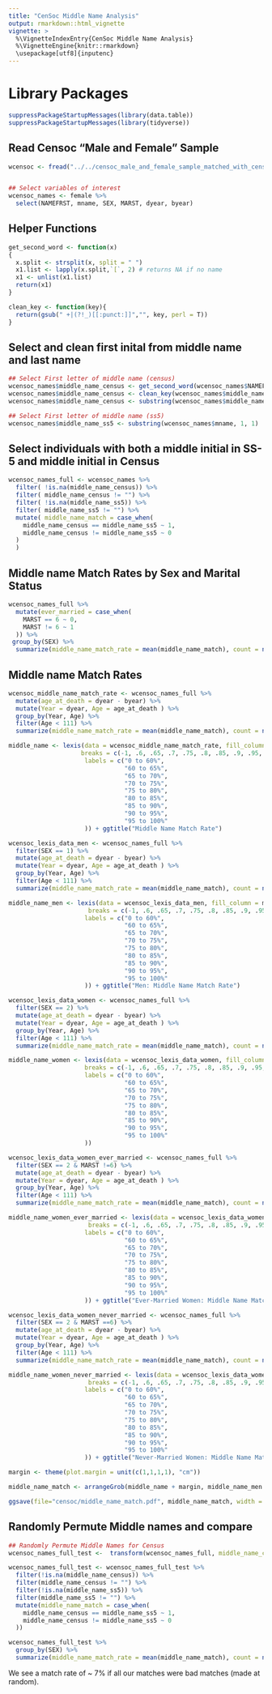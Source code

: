 ```yaml
---
title: "CenSoc Middle Name Analysis"
output: rmarkdown::html_vignette
vignette: >
  %\VignetteIndexEntry{CenSoc Middle Name Analysis}
  %\VignetteEngine{knitr::rmarkdown}
  \usepackage[utf8]{inputenc}
---
```


# Library Packages
```r
suppressPackageStartupMessages(library(data.table))
suppressPackageStartupMessages(library(tidyverse))
```

## Read Censoc "Male and Female" Sample
```r
wcensoc <- fread("../../censoc_male_and_female_sample_matched_with_census_1930.csv")


## Select variables of interest
wcensoc_names <- female %>%
  select(NAMEFRST, mname, SEX, MARST, dyear, byear)

```


## Helper Functions 
```r
get_second_word <- function(x)
{
  x.split <- strsplit(x, split = " ")
  x1.list <- lapply(x.split,`[`, 2) # returns NA if no name
  x1 <- unlist(x1.list)
  return(x1)
}

clean_key <- function(key){
  return(gsub(" +|(?!_)[[:punct:]]","", key, perl = T))
}
```

## Select and clean first inital from middle name and last name 
```r
## Select First letter of middle name (census)
wcensoc_names$middle_name_census <- get_second_word(wcensoc_names$NAMEFRST)
wcensoc_names$middle_name_census <- clean_key(wcensoc_names$middle_name_census)
wcensoc_names$middle_name_census <- substring(wcensoc_names$middle_name_census, 1, 1)

## Select First letter of middle name (ss5)
wcensoc_names$middle_name_ss5 <- substring(wcensoc_names$mname, 1, 1)
```

## Select individuals with both a middle initial in SS-5 and middle initial in Census

```r
wcensoc_names_full <- wcensoc_names %>% 
  filter( !is.na(middle_name_census)) %>% 
  filter( middle_name_census != "") %>% 
  filter( !is.na(middle_name_ss5)) %>% 
  filter( middle_name_ss5 != "") %>% 
  mutate( middle_name_match = case_when(
    middle_name_census == middle_name_ss5 ~ 1,
    middle_name_census != middle_name_ss5 ~ 0
  )
  )
```


## Middle name Match Rates by Sex and Marital Status

```r
wcensoc_names_full %>% 
  mutate(ever_married = case_when(
    MARST == 6 ~ 0,
    MARST != 6 ~ 1
  )) %>% 
 group_by(SEX) %>%
  summarize(middle_name_match_rate = mean(middle_name_match), count = n())

```


## Middle name Match Rates
```r
wcensoc_middle_name_match_rate <- wcensoc_names_full %>% 
  mutate(age_at_death = dyear - byear) %>% 
  mutate(Year = dyear, Age = age_at_death ) %>% 
  group_by(Year, Age) %>%
  filter(Age < 111) %>%
  summarize(middle_name_match_rate = mean(middle_name_match), count = n())

middle_name <- lexis(data = wcensoc_middle_name_match_rate, fill_column = middle_name_match_rate, 
                    breaks = c(-1, .6, .65, .7, .75, .8, .85, .9, .95, 5),
                     labels = c("0 to 60%",
                                "60 to 65%",
                                "65 to 70%",
                                "70 to 75%",
                                "75 to 80%",
                                "80 to 85%",
                                "85 to 90%",
                                "90 to 95%",
                                "95 to 100%"
                     )) + ggtitle("Middle Name Match Rate")

```

```r
wcensoc_lexis_data_men <- wcensoc_names_full %>% 
  filter(SEX == 1) %>% 
  mutate(age_at_death = dyear - byear) %>% 
  mutate(Year = dyear, Age = age_at_death ) %>% 
  group_by(Year, Age) %>%
  filter(Age < 111) %>%
  summarize(middle_name_match_rate = mean(middle_name_match), count = n())

middle_name_men <- lexis(data = wcensoc_lexis_data_men, fill_column = middle_name_match_rate,
                      breaks = c(-1, .6, .65, .7, .75, .8, .85, .9, .95, 5),
                     labels = c("0 to 60%",
                                "60 to 65%",
                                "65 to 70%",
                                "70 to 75%",
                                "75 to 80%",
                                "80 to 85%",
                                "85 to 90%",
                                "90 to 95%",
                                "95 to 100%"
                     )) + ggtitle("Men: Middle Name Match Rate")
```

```r
wcensoc_lexis_data_women <- wcensoc_names_full %>% 
  filter(SEX == 2) %>% 
  mutate(age_at_death = dyear - byear) %>% 
  mutate(Year = dyear, Age = age_at_death ) %>% 
  group_by(Year, Age) %>%
  filter(Age < 111) %>%
  summarize(middle_name_match_rate = mean(middle_name_match), count = n())

middle_name_women <- lexis(data = wcensoc_lexis_data_women, fill_column = middle_name_match_rate, 
                     breaks = c(-1, .6, .65, .7, .75, .8, .85, .9, .95, 5),
                     labels = c("0 to 60%",
                                "60 to 65%",
                                "65 to 70%",
                                "70 to 75%",
                                "75 to 80%",
                                "80 to 85%",
                                "85 to 90%",
                                "90 to 95%",
                                "95 to 100%"
                     ))
```

```r
wcensoc_lexis_data_women_ever_married <- wcensoc_names_full %>% 
  filter(SEX == 2 & MARST !=6) %>% 
  mutate(age_at_death = dyear - byear) %>% 
  mutate(Year = dyear, Age = age_at_death ) %>% 
  group_by(Year, Age) %>%
  filter(Age < 111) %>%
  summarize(middle_name_match_rate = mean(middle_name_match), count = n())

middle_name_women_ever_married <- lexis(data = wcensoc_lexis_data_women_ever_married, fill_column = middle_name_match_rate, 
                      breaks = c(-1, .6, .65, .7, .75, .8, .85, .9, .95, 5),
                     labels = c("0 to 60%",
                                "60 to 65%",
                                "65 to 70%",
                                "70 to 75%",
                                "75 to 80%",
                                "80 to 85%",
                                "85 to 90%",
                                "90 to 95%",
                                "95 to 100%"
                     )) + ggtitle("Ever-Married Women: Middle Name Match Rate")
```


```r
wcensoc_lexis_data_women_never_married <- wcensoc_names_full %>% 
  filter(SEX == 2 & MARST ==6) %>% 
  mutate(age_at_death = dyear - byear) %>% 
  mutate(Year = dyear, Age = age_at_death ) %>% 
  group_by(Year, Age) %>%
  filter(Age < 111) %>%
  summarize(middle_name_match_rate = mean(middle_name_match), count = n())

middle_name_women_never_married <- lexis(data = wcensoc_lexis_data_women_never_married, fill_column = middle_name_match_rate, 
                      breaks = c(-1, .6, .65, .7, .75, .8, .85, .9, .95, 5),
                     labels = c("0 to 60%",
                                "60 to 65%",
                                "65 to 70%",
                                "70 to 75%",
                                "75 to 80%",
                                "80 to 85%",
                                "85 to 90%",
                                "90 to 95%",
                                "95 to 100%"
                     )) + ggtitle("Never-Married Women: Middle Name Match Rate")
```

```r
margin <- theme(plot.margin = unit(c(1,1,1,1), "cm"))

middle_name_match <- arrangeGrob(middle_name + margin, middle_name_men + margin, middle_name_women_ever_married + margin, middle_name_women_never_married + margin, nrow=2)

ggsave(file="censoc/middle_name_match.pdf", middle_name_match, width = 20, height = 20)
```



## Randomly Permute Middle names and compare
```r

## Randomly Permute Middle Names for Census
wcensoc_names_full_test <-  transform(wcensoc_names_full, middle_name_census = sample(middle_name_census) )

wcensoc_names_full_test <- wcensoc_names_full_test %>% 
  filter(!is.na(middle_name_census)) %>% 
  filter(middle_name_census != "") %>% 
  filter(!is.na(middle_name_ss5)) %>% 
  filter(middle_name_ss5 != "") %>% 
  mutate(middle_name_match = case_when(
    middle_name_census == middle_name_ss5 ~ 1,
    middle_name_census != middle_name_ss5 ~ 0
  ))

wcensoc_names_full_test %>% 
  group_by(SEX) %>%
  summarize(middle_name_match_rate = mean(middle_name_match), count = n())
```

We see a match rate of ~ 7% if all our matches were bad matches (made at random).



